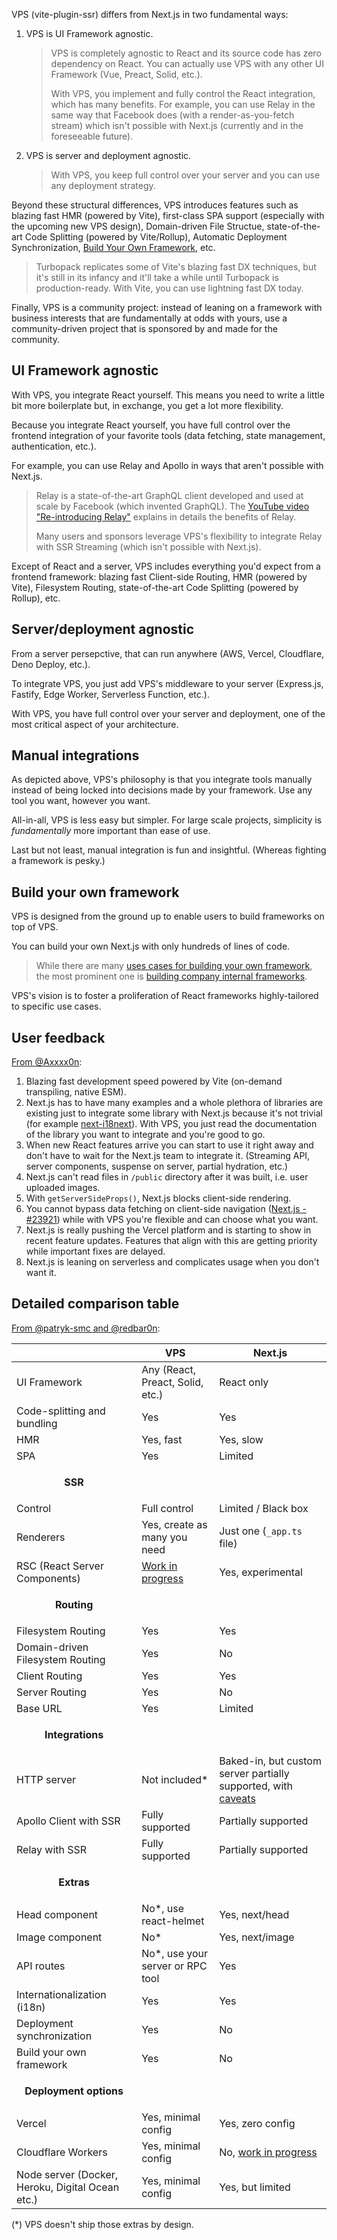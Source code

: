 
VPS (vite-plugin-ssr) differs from Next.js in two fundamental ways:
 1. VPS is UI Framework agnostic.
    > VPS is completely agnostic to React and its source code has zero dependency on React. You can actually use VPS with any other UI Framework (Vue, Preact, Solid, etc.).
    >
    > With VPS, you implement and fully control the React integration, which has many benefits. For example, you can use Relay in the same way that Facebook does (with a render-as-you-fetch stream) which isn't possible with Next.js (currently and in the foreseeable future).
 1. VPS is server and deployment agnostic.
    > With VPS, you keep full control over your server and you can use any deployment strategy.

Beyond these structural differences,
VPS introduces features such as blazing fast HMR (powered by Vite), first-class SPA support (especially with the upcoming new VPS design), Domain-driven File Structue, state-of-the-art Code Splitting (powered by Vite/Rollup), Automatic Deployment Synchronization, [Build Your Own Framework](https://vike.land), etc.

> Turbopack replicates some of Vite's blazing fast DX techniques, but it's still in its infancy and it'll take a while until Turbopack is production-ready. With Vite, you can use lightning fast DX today.

Finally, VPS is a community project: instead of leaning on a framework with business interests that are fundamentally at odds with yours, use a community-driven project that is sponsored by and made for the community.


## UI Framework agnostic

With VPS, you integrate React yourself. This means you need to write a little bit more boilerplate but, in exchange, you get a lot more flexibility.

Because you integrate React yourself, you have full control over the frontend integration of your favorite tools (data fetching, state management, authentication, etc.).

For example, you can use Relay and Apollo in ways that aren't possible with Next.js.

> Relay is a state-of-the-art GraphQL client developed and used at scale by Facebook (which invented GraphQL). The [YouTube video "Re-introducing Relay"](https://www.youtube.com/watch?v=lhVGdErZuN4) explains in details the benefits of Relay.
>
> Many users and sponsors leverage VPS's flexibility to integrate Relay with SSR Streaming (which isn't possible with Next.js).

Except of React and a server, VPS includes everything you'd expect from a frontend framework: blazing fast Client-side Routing, HMR (powered by Vite), Filesystem Routing, state-of-the-art Code Splitting (powered by Rollup), etc.


## Server/deployment agnostic

From a server persepctive, <Link text="VPS is just a middleware" href="/deploy" /> that can run anywhere (AWS, Vercel, Cloudflare, Deno Deploy, etc.).

To integrate VPS, you just add VPS's middleware to your server (Express.js, Fastify, Edge Worker, Serverless Function,  etc.).

With VPS, you have full control over your server and deployment, one of the most critical aspect of your architecture.


## Manual integrations

As depicted above, VPS's philosophy is that you integrate tools manually instead of being locked into decisions made by your framework. Use any tool you want, however you want.

All-in-all, VPS is less easy but simpler. For large scale projects, simplicity is *fundamentally* more important than ease of use.

Last but not least, manual integration is fun and insightful. (Whereas fighting a framework is pesky.)


## Build your own framework

VPS is designed from the ground up to enable users to build frameworks on top of VPS.

You can build your own Next.js with only hundreds of lines of code.

> While there are many [uses cases for building your own framework](https://vike.land), the most prominent one is [building company internal frameworks](https://vike.land#scale).

VPS's vision is to foster a proliferation of React frameworks highly-tailored to specific use cases.


## User feedback

[From @Axxxx0n](https://github.com/brillout/vite-plugin-ssr/issues/158#issuecomment-934224512):

1. Blazing fast development speed powered by Vite (on-demand transpiling, native ESM).
1. Next.js has to have many examples and a whole plethora of libraries are existing just to integrate some library with Next.js because it's not trivial (for example [next-i18next](https://github.com/isaachinman/next-i18next)). With VPS, you just read the documentation of the library you want to integrate and you're good to go.
1. When new React features arrive you can start to use it right away and don't have to wait for the Next.js team to integrate it. (Streaming API, server components, suspense on server, partial hydration, etc.)
1. Next.js can't read files in `/public` directory after it was built, i.e. user uploaded images.
1. With `getServerSideProps()`, Next.js blocks client-side rendering.
1. You cannot bypass data fetching on client-side navigation ([Next.js - 	&#35;23921](https://github.com/vercel/next.js/discussions/23921)) while with VPS you're flexible and can choose what you want.
1. Next.js is really pushing the Vercel platform and is starting to show in recent feature updates. Features that align with this are getting priority while important fixes are delayed.
1. Next.js is leaning on serverless and complicates usage when you don't want it.


## Detailed comparison table

[From @patryk-smc and @redbar0n](https://github.com/brillout/vite-plugin-ssr/issues/158#issuecomment-1250068578):

|                                                                 | VPS                                                        | Next.js                       |
| --------------------------------------------------------------- | ---------------------------------------------------------- | ----------------------------- |
| UI Framework                                                    | Any (React, Preact, Solid, etc.)                           | React only                    |
| Code-splitting and bundling                                     | Yes                                                        | Yes                           |
| HMR                                                             | Yes, fast                                                  | Yes, slow                     |
| SPA                                                             | Yes                                                        | Limited                       |
| <p align="center">**SSR**</p>                                                             |                                                            |                               |
| Control                                                         | Full control                                               | Limited / Black box                      |
| Renderers                                                       | Yes, create as many you need                               | Just one (`_app.ts` file)      |
| RSC (React Server Components) | [Work in progress](https://github.com/Shopify/hydrogen/discussions/2225#discussioncomment-3854516) | Yes, experimental |
| <p align="center">**Routing**</p>                                                        |                                                            |                               |
| Filesystem Routing                                              | Yes                                                        | Yes                           |
| Domain-driven Filesystem Routing                                | Yes                                                        | No                            |
| Client Routing                                                  | Yes                                                        | Yes                           |
| Server Routing                                                  | Yes                                                        | No                            |
| Base URL                                                        | Yes                                                        | Limited                       |
| <p align="center">**Integrations**</p>                                                    |                                                            |                               |
HTTP server | Not included* | Baked-in, but custom server partially supported, with [caveats](https://stackoverflow.com/a/70945468/380607) |
| Apollo Client with SSR                                          | Fully supported                                            | Partially supported           |
| Relay with SSR                                                  | Fully supported                                            | Partially supported           |
| <p align="center">**Extras**</p> |                                                            |                               |
| Head component                                                  | No*, use react-helmet                                       | Yes, next/head                |
| Image component                                                 | No*                                                         | Yes, next/image               |
| API routes                                                      | No*, use your server or RPC tool                                       | Yes                           |
| Internationalization (i18n)                                     | Yes                                                         | Yes                           |
| Deployment synchronization                                                            | Yes                                                         | No                            |
| Build your own framework                                        | Yes                                                         | No                            |
| <p align="center">**Deployment options**</p>                                              |                                                            |                               |
| Vercel                                                          | Yes, minimal config                                        | Yes, zero config              |
| Cloudflare Workers                                              | Yes, minimal config                                        | No, [work in progress](https://github.com/vercel/next.js/discussions/34179#discussioncomment-3578259)                            |
| Node server (Docker, Heroku, Digital Ocean etc.)                | Yes, minimal config                                        | Yes, but limited              |

(\*) VPS doesn't ship those extras by design.
